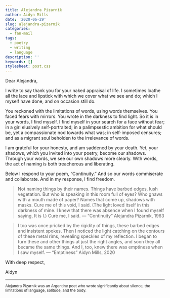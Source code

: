 ```yaml
---
title: Alejandra Pizarnik
author: Aidyn Mills
date: '2020-06-29'
slug: alejandra-pizarnik
categories:
  - fan-mail
tags:
  - poetry
  - writing
  - language
description: ''
keywords: []
stylesheet: post.css
---
```


Dear Alejandra,

I write to say thank you for your naked appraisal of life. I sometimes loathe all the lace and lipstick with which we cover what we see and do; which I myself have done, and on occasion still do. 

You reckoned with the limitations of words, using words themselves. You faced fears with mirrors. You wrote in the darkness to find light. So it is in your words, I find myself. I find myself in your search for a face without fear; in a girl elusively self-portraited; in a palimpsestic ambition for what should be, yet a compassionate nod towards what was; in self-imposed censures; and as a migrant soul beholden to the irrelevance of words. 

I am grateful for your honesty, and am saddened by your death. Yet, your shadows, which you invited into your poetry, become our shadows. Through your words, we see our own shadows more clearly. With words, the act of naming is both treacherous and liberating. 

Below I respond to your poem, “Continuity.” And so our words commiserate and collaborate. And in my response, I find freedom. 

> Not naming things by their names. Things have barbed edges, lush vegetation. But who is speaking in this room full of eyes? Who gnaws with a mouth made of paper? Names that come up, shadows with masks. Cure me of this void, I said. (The light loved itself in this darkness of mine. I knew that there was absence when I found myself saying, It is I.) Cure me, I said. --- “Continuity” Alejandra Pizarnik, 1963


> I too was once pricked by the rigidity of things, these barbed edges and insistent spokes. Then I noticed the light catching on the contours of these metal rims, revealing speckles of my reflection. I began to turn these and other things at just the right angles, and soon they all became the same things. And I, too, knew there was emptiness when I saw myself. --- “Emptiness” Aidyn Mills, 2020


With deep respect,

Aidyn

- - - 

<small>Alejandra Pizarnik was an Argentine poet who wrote significantly about silence, the limitations of language, solitude, and the body.</small>

